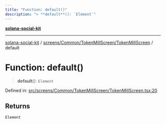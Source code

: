 ```yaml
---
title: "Function: default()"
description: "> **default**(): `Element`"
---
```


[**solana-social-kit**](../../../../../README.mdx)

***

[solana-social-kit](../../../../../README.mdx) / [screens/Common/TokenMillScreen/TokenMillScreen](../README.mdx) / default

# Function: default()

> **default**(): `Element`

Defined in: [src/screens/Common/TokenMillScreen/TokenMillScreen.tsx:20](https://github.com/SendArcade/solana-app-kit/blob/bd4b3556b8f469c27ebb06f4df65b3a36b43ba3b/src/screens/Common/TokenMillScreen/TokenMillScreen.tsx#L20)

## Returns

`Element`
